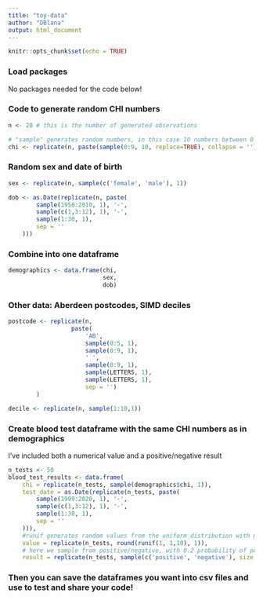 ```yaml
---
title: "toy-data"
author: "DBlana"
output: html_document
---
```


```r
knitr::opts_chunk$set(echo = TRUE)
```

### Load packages

No packages needed for the code below!

### Code to generate random CHI numbers

```r

n <- 20 # this is the number of generated observations

# "sample" generates random numbers, in this case 10 numbers between 0 and 9
chi <- replicate(n, paste(sample(0:9, 10, replace=TRUE), collapse = ''))

```

### Random sex and date of birth

```r
sex <- replicate(n, sample(c('female', 'male'), 1))

dob <- as.Date(replicate(n, paste(
        sample(1950:2010, 1), '-',
        sample(c(1,3:12), 1), '-',
        sample(1:30, 1),
        sep = ''
    )))

```

### Combine into one dataframe

```r

demographics <- data.frame(chi,
                           sex,
                           dob)

```

### Other data: Aberdeen postcodes, SIMD deciles

```r

postcode <- replicate(n,
                  paste(
                      'AB',
                      sample(0:5, 1),
                      sample(0:9, 1),
                      ' ',
                      sample(0:9, 1),
                      sample(LETTERS, 1),
                      sample(LETTERS, 1),
                      sep = '')
        )

decile <- replicate(n, sample(1:10,1))

```


### Create blood test dataframe with the same CHI numbers as in demographics

I've included both a numerical value and a positive/negative result

```r

n_tests <- 50
blood_test_results <- data.frame(
    chi = replicate(n_tests, sample(demographics$chi, 1)),
    test_date = as.Date(replicate(n_tests, paste(
        sample(1999:2020, 1), '-',
        sample(c(1,3:12), 1), '-',
        sample(1:30, 1),
        sep = ''
    ))),
    #runif generates random values from the uniform distribution with min=1 and max=10
    value = replicate(n_tests, round(runif(1, 1,10), 1)),
    # here we sample from positive/negative, with 0.2 probability of positive, 0.8 probability of negative
    result = replicate(n_tests, sample(c('positive', 'negative'), size = 1, prob = c(0.2, 0.8))))

```

### Then you can save the dataframes you want into csv files and use to test and share your code!
